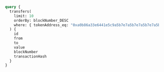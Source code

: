 ```graphql
query {
  transfers(
    limit: 10
    orderBy: blockNumber_DESC
    where: { tokenAddress_eq: "0xa0b86a33e6441e5c9a5b7e7a5b7e7a5b7e7a5b7e" }
  ) {
    id
    from
    to
    value
    blockNumber
    transactionHash
  }
}
```
